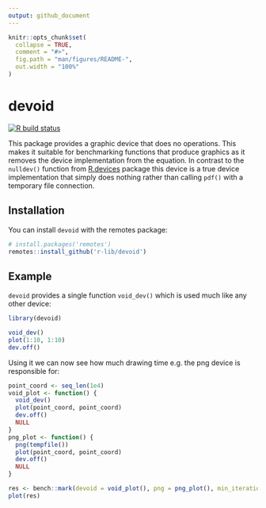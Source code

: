 ```yaml
---
output: github_document
---
```


<!-- README.md is generated from README.Rmd. Please edit that file -->

```r
knitr::opts_chunk$set(
  collapse = TRUE,
  comment = "#>",
  fig.path = "man/figures/README-",
  out.width = "100%"
)
```

# devoid

<!-- badges: start -->
[![R build status](https://github.com/r-lib/devoid/workflows/R-CMD-check/badge.svg)](https://github.com/r-lib/devoid/actions)
<!-- badges: end -->
  
This package provides a graphic device that does no operations. This makes it 
suitable for benchmarking functions that produce graphics as it removes the
device implementation from the equation. In contrast to the `nulldev()` function
from [R.devices](https://github.com/HenrikBengtsson/R.devices) package this
device is a true device implementation that simply does nothing rather than 
calling `pdf()` with a temporary file connection.

## Installation

You can install `devoid` with the remotes package:

```r
# install.packages('remotes')
remotes::install_github('r-lib/devoid')
```


## Example

`devoid` provides a single function `void_dev()` which is used much like any 
other device:

```r
library(devoid)

void_dev()
plot(1:10, 1:10)
dev.off()
```

Using it we can now see how much drawing time e.g. the png device is responsible
for:

```r
point_coord <- seq_len(1e4)
void_plot <- function() {
  void_dev()
  plot(point_coord, point_coord)
  dev.off()
  NULL
}
png_plot <- function() {
  png(tempfile())
  plot(point_coord, point_coord)
  dev.off()
  NULL
}

res <- bench::mark(devoid = void_plot(), png = png_plot(), min_iterations = 50)
plot(res)
```

